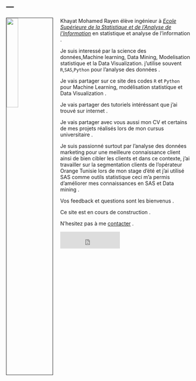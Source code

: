 ---
---



<link rel="stylesheet" href="styles.css" type="text/css">

<img src="images/pcv.jpg" style="width:25%; border:1px solid; margin-right: 20px" align="left">

Khayat Mohamed Rayen élève ingénieur à   [*Ecole Supérieure de la Statistique et de l'Analyse de l'Information*](http://www.essai.rnu.tn/accueil.htm)  en statistique et analyse de l'information .



Je suis interessé par la science des données,Machine learning, Data Mining, Modelisation statistique et la Data Visualization.   j'utilise souvent  `R`,`SAS`,`Python` pour l'analyse des données  . 

Je vais partager sur ce site des codes `R` et `Python` pour  Machine Learning, modélisation statistique et Data Visualization .

Je vais partager des tutoriels intéréssant que j'ai trouvé sur internet . 



Je vais partager avec vous aussi mon CV et certains de mes projets réalisés lors de mon cursus universitaire .
 


Je suis passionné surtout par l'analyse des données marketing pour une meilleure connaissance client ainsi de bien cibler les clients et dans ce contexte, j'ai travailler sur la segmentation clients de l'opérateur Orange Tunisie lors de mon stage d'été et j'ai utilisé SAS comme outils statistique ceci m'a permis d'améliorer mes connaissances
en SAS et Data mining . 


Vos feedback et questions sont les bienvenus .

Ce site est en cours de construction . 





 

N'hesitez pas à me  [ contacter](mailto:khayatrayen95@gmail.com) .



<iframe src="https://www.facebook.com/plugins/like.php?href=https%3A%2F%2Fkhayatrayen.github.io&width=163&layout=button_count&action=like&size=large&show_faces=true&share=true&height=46&appId=874215545998179" width="163" height="46" style="border:none;overflow:hidden" scrolling="no" frameborder="0" allowTransparency="true" allow="encrypted-media"></iframe>









